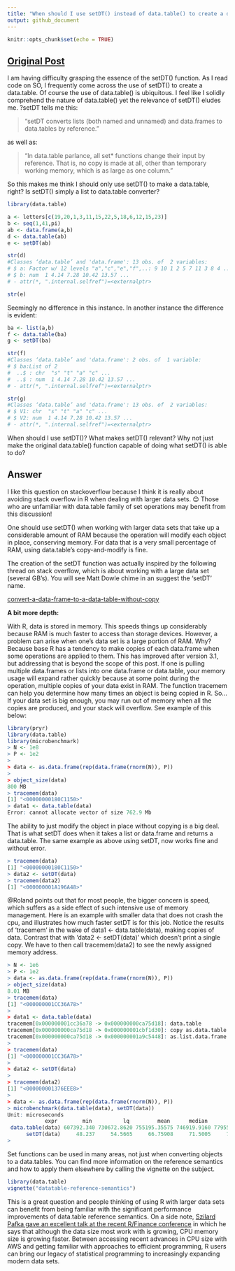 ```yaml
---
title: "When should I use setDT() instead of data.table() to create a data.table?"
output: github_document
---
```


```r
knitr::opts_chunk$set(echo = TRUE)
```

## [Original Post](https://stackoverflow.com/questions/41917887/when-should-i-use-setdt-instead-of-data-table-to-create-a-data-table)


I am having difficulty grasping the essence of the setDT() function. As I read code on SO, I frequently come across the use of setDT() to create a data.table. Of course the use of data.table() is ubiquitous. I feel like I solidly comprehend the nature of data.table() yet the relevance of setDT() eludes me. ?setDT tells me this:

> "setDT converts lists (both named and unnamed) and data.frames to data.tables by reference."

as well as:

> "In data.table parlance, all set* functions change their input by reference. That is, no copy is made at all, other than temporary working memory, which is as large as one column."

So this makes me think I should only use setDT() to make a data.table, right? Is setDT() simply a list to data.table converter?

```r
library(data.table)

a <- letters[c(19,20,1,3,11,15,22,5,18,6,12,15,23)]
b <- seq(1,41,pi)
ab <- data.frame(a,b)
d <- data.table(ab)
e <- setDT(ab)

str(d)
#Classes ‘data.table’ and 'data.frame': 13 obs. of  2 variables:
# $ a: Factor w/ 12 levels "a","c","e","f",..: 9 10 1 2 5 7 11 3 8 4 ...
# $ b: num  1 4.14 7.28 10.42 13.57 ...
# - attr(*, ".internal.selfref")=<externalptr>

str(e)
```


Seemingly no difference in this instance. In another instance the difference is evident:

```r
ba <- list(a,b)
f <- data.table(ba)
g <- setDT(ba)

str(f)
#Classes ‘data.table’ and 'data.frame': 2 obs. of  1 variable:
# $ ba:List of 2
#  ..$ : chr  "s" "t" "a" "c" ...
#  ..$ : num  1 4.14 7.28 10.42 13.57 ...
# - attr(*, ".internal.selfref")=<externalptr>

str(g)
#Classes ‘data.table’ and 'data.frame': 13 obs. of  2 variables:
# $ V1: chr  "s" "t" "a" "c" ...
# $ V2: num  1 4.14 7.28 10.42 13.57 ...
# - attr(*, ".internal.selfref")=<externalptr>
```

When should I use setDT()? What makes setDT() relevant? Why not just make the original data.table() function capable of doing what setDT() is able to do?


## Answer

I like this question on stackoverflow because I think it is really about avoiding stack overflow in R when dealing with larger data sets. 😊 Those who are unfamiliar with data.table family of set operations may benefit from this discussion!

One should use setDT() when working with larger data sets that take up a considerable amount of RAM because the operation will modify each object in place, conserving memory. For data that is a very small percentage of RAM, using data.table’s copy-and-modify is fine.

The creation of the setDT function was actually inspired by the following thread on stack overflow, which is about working with a large data set (several GB's). You will see Matt Dowle chime in an suggest the 'setDT' name.

[convert-a-data-frame-to-a-data-table-without-copy](https://stackoverflow.com/questions/20345022/convert-a-data-frame-to-a-data-table-without-copy)

**A bit more depth:**

With R, data is stored in memory. This speeds things up considerably because RAM is much faster to access than storage devices. However, a problem can arise when one’s data set is a large portion of RAM. Why? Because base R has a tendency to make copies of each data.frame when some operations are applied to them. This has improved after version 3.1, but addressing that is beyond the scope of this post. If one is pulling multiple data.frames or lists into one data.frame or data.table, your memory usage will expand rather quickly because at some point during the operation, multiple copies of your data exist in RAM. The function tracemem can help you determine how many times an object is being copied in R. So...If your data set is big enough, you may run out of memory when all the copies are produced, and your stack will overflow. See example of this below:

```r
library(pryr)
library(data.table)
library(microbenchmark)
> N <- 1e8
> P <- 1e2
> 
> data <- as.data.frame(rep(data.frame(rnorm(N)), P))
> 
> object_size(data)
800 MB
> tracemem(data)
[1] "<00000000180C1150>"
> data1 <- data.table(data)
Error: cannot allocate vector of size 762.9 Mb
```

The ability to just modify the object in place without copying is a big deal. That is what setDT does when it takes a list or data.frame and returns a data.table. The same example as above using setDT, now works fine and without error.

```r
> tracemem(data)
[1] "<00000000180C1150>"
> data2 <- setDT(data)
> tracemem(data2)
[1] "<000000001A196A48>"
```

@Roland points out that for most people, the bigger concern is speed, which suffers as a side effect of such intensive use of memory management. Here is an example with smaller data that does not crash the cpu, and illustrates how much faster setDT is for this job. Notice the results of 'tracemem' in the wake of data1 <- data.table(data), making copies of data. Contrast that with 'data2 <- setDT(data)' which doesn't print a single copy. We have to then call tracemem(data2) to see the newly assigned memory address.

```r
> N <- 1e6
> P <- 1e2
> data <- as.data.frame(rep(data.frame(rnorm(N)), P))
> object_size(data)
8.01 MB
> tracemem(data)
[1] "<000000001CC36A78>"
> 
> data1 <- data.table(data)
tracemem[0x000000001cc36a78 -> 0x000000000ca75d18]: data.table 
tracemem[0x000000000ca75d18 -> 0x000000001cbf1d30]: copy as.data.table.data.frame as.data.table data.table 
tracemem[0x000000000ca75d18 -> 0x000000001a9c5448]: as.list.data.frame as.list vapply copy as.data.table.data.frame as.data.table data.table 
> 
> tracemem(data)
[1] "<000000001CC36A78>"
> 
> data2 <- setDT(data)
>  
> tracemem(data2)
[1] "<000000001376EEE8>"
>
> data <- as.data.frame(rep(data.frame(rnorm(N)), P))
> microbenchmark(data.table(data), setDT(data))
Unit: microseconds
            expr        min          lq         mean      median         uq        
 data.table(data) 607392.340 730672.8620 755195.35575 746919.9160 779550.867 
      setDT(data)     48.237     54.5665     66.75908     71.5005     73.724    
> 
```

Set functions can be used in many areas, not just when converting objects to a data.tables. You can find more information on the reference semantics and how to apply them elsewhere by calling the vignette on the subject.

```r
library(data.table)    
vignette("datatable-reference-semantics")
```

This is a great question and people thinking of using R with larger data sets can benefit from being familiar with the significant performance improvements of data.table reference semantics. On a side note, [Szilard Pafka gave an excellent talk at the recent R/Finance conference](https://channel9.msdn.com/Events/RFinance/RFinance-2017/No-Bullshit-Data-Science) in which he says that although the data size most work with is growing, CPU memory size is growing faster. Between accessing recent advances in CPU size with AWS and getting familiar with approaches to efficient programming, R users can bring our legacy of statistical programming to increasingly expanding modern data sets.



